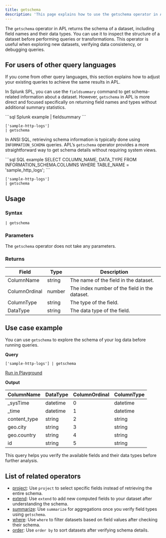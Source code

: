 ```yaml
---
title: getschema
description: 'This page explains how to use the getschema operator in APL.'
---
```


The `getschema` operator in APL returns the schema of a dataset, including field names and their data types. You can use it to inspect the structure of a dataset before performing queries or transformations. This operator is useful when exploring new datasets, verifying data consistency, or debugging queries.

## For users of other query languages

If you come from other query languages, this section explains how to adjust your existing queries to achieve the same results in APL.

<AccordionGroup>
<Accordion title="Splunk SPL users">

In Splunk SPL, you can use the `fieldsummary` command to get schema-related information about a dataset. However, `getschema` in APL is more direct and focused specifically on returning field names and types without additional summary statistics.

<CodeGroup>
```sql Splunk example
| fieldsummary
```

```kusto APL equivalent
['sample-http-logs']
| getschema
```
</CodeGroup>

</Accordion>
<Accordion title="ANSI SQL users">

In ANSI SQL, retrieving schema information is typically done using `INFORMATION_SCHEMA` queries. APL’s `getschema` operator provides a more straightforward way to get schema details without requiring system views.

<CodeGroup>
```sql SQL example
SELECT COLUMN_NAME, DATA_TYPE FROM INFORMATION_SCHEMA.COLUMNS WHERE TABLE_NAME = 'sample_http_logs';
```

```kusto APL equivalent
['sample-http-logs']
| getschema
```
</CodeGroup>

</Accordion>
</AccordionGroup>

## Usage

### Syntax

```kusto
| getschema
```

### Parameters

The `getschema` operator does not take any parameters.

### Returns

| Field       | Type   | Description                          |
|-------------|--------|--------------------------------------|
| ColumnName  | string | The name of the field in the dataset. |
| ColumnOrdinal | number | The index number of the field in the dataset.
| ColumnType  | string | The type of the field. |
| DataType | string | The data type of the field. |

## Use case example

You can use `getschema` to explore the schema of your log data before running queries.

**Query**

```kusto
['sample-http-logs'] | getschema
```

[Run in Playground](https://play.axiom.co/axiom-play-qf1k/query?initForm=%7B%22apl%22%3A%22%5B'sample-http-logs'%5D%20%7C%20getschema%22%7D)

**Output**

| ColumnName          | DataType        | ColumnOrdinal | ColumnType      |
|---------------------|-----------------|---------------|-----------------|
| _sysTime       | datetime   | 0        | datetime   |
| _time          | datetime   | 1        | datetime   |
| content_type   | string     | 2        | string     |
| geo.city       | string     | 3        | string     |
| geo.country    | string     | 4        | string     |
| id             | string     | 5        | string          |

This query helps you verify the available fields and their data types before further analysis.

## List of related operators

- [project](/apl/tabular-operators/project-operator): Use `project` to select specific fields instead of retrieving the entire schema.
- [extend](/apl/tabular-operators/extend-operator): Use `extend` to add new computed fields to your dataset after understanding the schema.
- [summarize](/apl/tabular-operators/summarize-operator): Use `summarize` for aggregations once you verify field types using `getschema`.
- [where](/apl/tabular-operators/where-operator): Use `where` to filter datasets based on field values after checking their schema.
- [order](/apl/tabular-operators/order-operator): Use `order by` to sort datasets after verifying schema details.